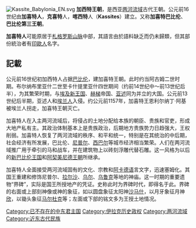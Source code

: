 {{unreferenced|time=2012-2-23}} 
{{两河文明}}
[[Image:Kassite_Babylonia_EN.svg|right]]
'''加西特王朝'''，是西亚[[两河流域|两河流域]]古代王朝。公元前16世纪由'''加喜特人'''，'''克喜特'''人，'''喀西特'''人（'''Kassites'''）建立。又称'''加喜特巴比伦'''、'''巴比伦第三王朝'''。

'''加喜特人'''可能原居于[[札格罗斯山脉|札格罗斯山脉]]中部，其語言由於語料缺乏而仍未歸類，但其部份統治者有[[印歐人|印歐人]]名字。

==記載==
公元前16世纪初加西特人占据[[巴比伦|巴比伦]]，建加喜特王朝。此时约当阿古姆二世时期。布尔纳布里亚什二世至卡什提里亚什四世期间（约前14世纪中～前13世纪后半），为其繁荣时期，与[[埃及|埃及]][[新王国|新王国]]、[[赫梯|赫梯]]帝国、[[亚述|亚述]]同为并立的大国。公元前13世纪后半期，亚述人和[[埃兰人|埃兰人]]入侵。约公元前1157年，加喜特王恩利尔纳丁·阿基被埃兰人拐走，加喜特王朝灭亡。

加喜特人在入主两河流域后，将侵占的土地分配给本族的朝臣、贵族和官吏，形成大地产私有主。其政治体制基本上是贵族政治，后期地方贵族势力日趋强大，王权削弱。加喜特人恢复了两河流域的秩序、和平和统一，特别是在其统治的中后期，社会经济有所发展，巴比伦、[[尼普尔|尼普尔]]、[[西巴尔|西巴尔]]等城市经济相当繁荣。人们在两河流域推广用于牵引的马和战车，并在建筑物上以砖刻浮雕代替石雕。这一风格为以后的[[新巴比伦王国|新巴比伦王国]]和[[阿契美尼德王朝|阿契美尼德王朝]]所继承。

加喜特人全面接受两河流域固有的文化、宗教和[[阿卡德语|阿卡德语]]言文字，迅速塞姆化。其国王重建和修饰尼普尔、[[拉尔沙|拉尔沙]]、[[乌尔|乌尔]]、[[乌鲁克|乌鲁克]]等地的神庙。这一时期的重要遗物“界碑”，实际是国王所授地产的凭证。史称此时为界碑时代，即得名于此。界碑的右面或上部刻神像或神的象征，如以圆盘象征太阳神[[沙马什|沙马什]]，以月牙象征月神[[欣|欣]]，以锄头象征[[马尔杜克|马尔杜克]]等；左面或下部的铭文多为王授土地情况。

[[Category:已不存在的中东君主国|Category:已不存在的中东君主国]]
[[Category:伊拉克历史政权|Category:伊拉克历史政权]]
[[Category:两河流域|Category:两河流域]]
[[Category:近东古代民族|Category:近东古代民族]]